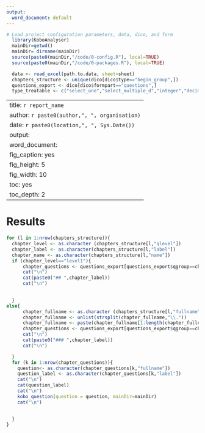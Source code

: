 ```yaml
---
output:
  word_document: default
---
```



```r
# Load project configuration parameters, data, dico, and form
  library(KoboAnalyser)
  mainDir=getwd()
  mainDir= dirname(mainDir)
  source(paste0(mainDir,"/code/0-config.R"), local=TRUE)
  source(paste0(mainDir,"/code/0-packages.R"), local=TRUE)

  data <- read_excel(path.to.data, sheet=sheet)
  chapters_structure <- unique(dico[dico$type=="begin_group",])
  questions_export <- dico[dico$formpart=="questions",]
  type_treatable <- c("select_one","select_multiple_d","integer","decimal","calculate")

```

---
title: `r report_name`
author: `r paste0(author,", ", organisation)`
date: `r paste0(location,", ", Sys.Date())`
output: 
  word_document: 
    fig_caption: yes
    fig_height: 5
    fig_width: 10
    toc: yes
    toc_depth: 2
---


# Results

```r

for (l in 1:nrow(chapters_structure)){
  chapter_level <- as.character (chapters_structure[l,"qlevel"])
  chapter_label <- as.character(chapters_structure[l,"label"])
  chapter_name <- as.character(chapters_structure[l,"name"])
  if (chapter_level=="level1"){
      chapter_questions <- questions_export[questions_export$qgroup==chapter_name & questions_export$type%in%type_treatable,]
      cat("\n")
      cat(paste0("## ",chapter_label))
      cat("\n")

      
  }
else{ 
      chapter_fullname <- as.character (chapters_structure[l,"fullname"])
      chapter_fullname <- unlist(strsplit(chapter_fullname,"\\."))
      chapter_fullname <- paste(chapter_fullname[1:length(chapter_fullname)-1], collapse = '.')
      chapter_questions <- questions_export[questions_export$qgroup==chapter_fullname & questions_export$type%in%type_treatable,]
      cat("\n")
      cat(paste0("### ",chapter_label))
      cat("\n")

  }
  for (k in 1:nrow(chapter_questions)){
    question<- as.character(chapter_questions[k,"fullname"])
    question_label <- as.character(chapter_questions[k,"label"])
    cat("\n")
    cat(question_label)
    cat("\n")
    kobo_question(question = question, mainDir=mainDir)
    cat("\n")

    
  }
}


```

